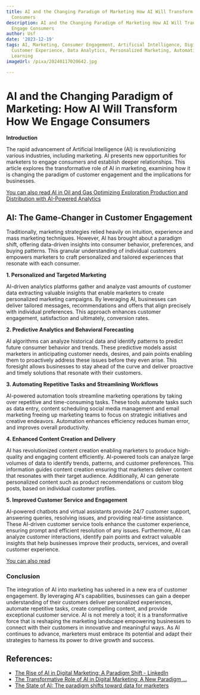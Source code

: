 ```yaml
---
title: AI and the Changing Paradigm of Marketing How AI Will Transform How We Engage
  Consumers
description: AI and the Changing Paradigm of Marketing How AI Will Transform How We
  Engage Consumers
author: Usf
date: '2023-12-19'
tags: AI, Marketing, Consumer Engagement, Artificial Intelligence, Digital Transformation,
  Customer Experience, Data Analytics, Personalized Marketing, Automation, Machine
  Learning
imageUrl: /pixa/20240117020642.jpg

---
```

# AI and the Changing Paradigm of Marketing: How AI Will Transform  How We Engage Consumers

**Introduction**

The rapid advancement of Artificial Intelligence (AI) is revolutionizing various industries, including marketing. AI presents new opportunities  for marketers to engage  consumers and establish  deeper relationships. This article explores the transformative role of AI in marketing, examining how it is  changing the paradigm of customer engagement and the implications for businesses.

[You can also read AI in Oil and  Gas Optimizing Exploration Production and Distribution with AI-Powered Analytics](AI%20in%20Oil%20and%20Gas%20Optimizing%20Exploration%2C%20Production%2C%20and%20Distribution%20with%20AI-Powered%20Analytics)


## AI: The Game-Changer in Customer Engagement

Traditionally, marketing strategies relied heavily on intuition, experience and mass marketing techniques. However, AI  has brought about a paradigm shift, offering data-driven insights  into consumer behavior, preferences, and buying patterns. This granular understanding of individual customers empowers marketers to craft personalized and tailored experiences that resonate with  each consumer.

**1.  Personalized and Targeted Marketing**

AI-driven analytics platforms gather and analyze vast  amounts of customer data extracting valuable insights that enable  marketers to create personalized marketing campaigns. By leveraging AI, businesses can deliver  tailored messages, recommendations and  offers that align  precisely with  individual preferences. This approach enhances customer  engagement, satisfaction and ultimately, conversion rates.

**2. Predictive Analytics and Behavioral Forecasting**

AI algorithms can analyze historical data and identify patterns to predict future consumer behavior and trends. These predictive  models  assist marketers in anticipating customer needs, desires,  and  pain points enabling them to proactively address these issues before they  even arise. This foresight  allows businesses to stay ahead of  the curve and deliver proactive and timely solutions  that resonate  with  their  customers.

**3. Automating Repetitive Tasks and Streamlining Workflows**

AI-powered automation tools streamline marketing operations by taking over repetitive  and time-consuming tasks. These tools  automate tasks such as data entry, content scheduling social media management and email marketing freeing up marketing teams to focus on strategic initiatives and creative endeavors. Automation enhances efficiency reduces human error, and improves overall productivity.

**4. Enhanced Content Creation and Delivery**

AI has  revolutionized content creation enabling marketers to produce high-quality and engaging content efficiently. AI-powered tools can analyze large volumes of  data to identify trends, patterns, and customer preferences. This information guides content creation ensuring that marketers deliver content that resonates with their target audience.  Additionally, AI can generate personalized content such as product recommendations or custom blog posts, based on individual customer profiles.

**5. Improved Customer Service and Engagement**

AI-powered chatbots and virtual  assistants provide 24/7 customer support, answering queries, resolving issues,  and providing real-time assistance.  These AI-driven customer service tools  enhance the customer  experience, ensuring prompt and efficient resolution of any issues.  Furthermore, AI  can analyze customer interactions, identify pain points and extract valuable insights that help businesses improve their products, services, and overall customer experience.

[You can also read ]()


### Conclusion

The integration of AI into  marketing has ushered in a  new era of customer  engagement. By  leveraging AI's capabilities, businesses  can gain  a deeper understanding of their customers deliver personalized experiences, automate repetitive tasks, create compelling content, and provide exceptional customer service. AI is not merely a tool; it is a transformative force that is reshaping the marketing landscape empowering businesses  to connect with their customers in innovative and meaningful  ways. As AI  continues to advance, marketers must  embrace its potential and adapt their strategies  to harness its  power  to drive growth and success.

## References:
- [The Rise of AI in Digital Marketing: A Paradigm Shift - LinkedIn](https://www.linkedin.com/pulse/rise-ai-digital-marketing-paradigm-shift-dhanya-james)
- [The Transformative Role of AI in Digital Marketing: A New Paradigm ...](https://www.linkedin.com/pulse/transformative-role-ai-digital-marketing-new-paradigm-c-vikram-simhan)
- [The State of AI: The paradigm shifts toward data for marketers](https://digiday.com/marketing/the-state-of-ai-the-paradigm-shifts-toward-data/)
